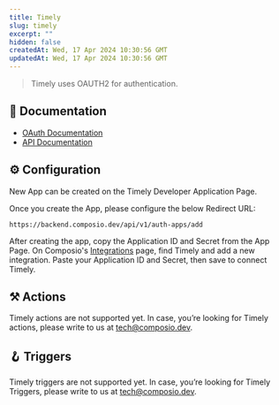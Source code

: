 ```yaml
---
title: Timely
slug: timely
excerpt: ""
hidden: false
createdAt: Wed, 17 Apr 2024 10:30:56 GMT
updatedAt: Wed, 17 Apr 2024 10:30:56 GMT
--- 
```

> Timely uses OAUTH2 for authentication.
## 📔 Documentation

- [OAuth Documentation](https://dev.timelyapp.com/#authentication)
- [API Documentation](https://dev.timelyapp.com/)

## ⚙️ Configuration

<Tip>New App can be created on the Timely Developer Application Page.</Tip>

Once you create the App, please configure the below Redirect URL:


```
https://backend.composio.dev/api/v1/auth-apps/add
```

After creating the app, copy the Application ID and Secret from the App Page. On Composio's [Integrations](https://app.composio.dev/apps) page, find Timely and add a new integration. Paste your Application ID and Secret, then save to connect Timely.


## ⚒️ Actions

Timely actions are not supported yet. In case, you’re looking for Timely actions, please write to us at tech@composio.dev.

## 🪝 Triggers

Timely triggers are not supported yet. In case, you’re looking for Timely Triggers, please write to us at tech@composio.dev.

